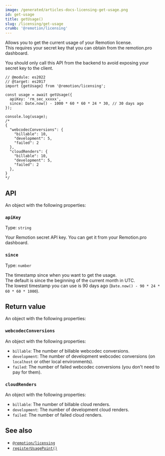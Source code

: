 ```yaml
---
image: /generated/articles-docs-licensing-get-usage.png
id: get-usage
title: getUsage()
slug: /licensing/get-usage
crumb: '@remotion/licensing'
---
```


Allows you to get the current usage of your Remotion license.  
This requires your secret key that you can obtain from the remotion.pro dashboard.

You should only call this API from the backend to avoid exposing your secret key to the client.

```tsx twoslash title="Get the current usage of your license"
// @module: es2022
// @target: es2017
import {getUsage} from '@remotion/licensing';

const usage = await getUsage({
  apiKey: 'rm_sec_xxxxx',
  since: Date.now() - 1000 * 60 * 60 * 24 * 30, // 30 days ago
});

console.log(usage);
/*
{
  "webcodecConversions": {
    "billable": 10,
    "development": 5,
    "failed": 2
  },
  "cloudRenders": {
    "billable": 10,
    "development": 5,
    "failed": 2
  },
}
*/
```

## API

An object with the following properties:

### `apiKey`

Type: `string`

Your Remotion secret API key. You can get it from your Remotion.pro dashboard.

### `since`

Type: `number`

The timestamp since when you want to get the usage.  
The default is since the beginning of the current month in UTC.  
The lowest timestamp you can use is 90 days ago (`Date.now() - 90 * 24 * 60 * 60 * 1000`).

## Return value

An object with the following properties:

### `webcodecConversions`

An object with the following properties:

- `billable`: The number of billable webcodec conversions.
- `development`: The number of development webcodec conversions (on `localhost` or other local environments).
- `failed`: The number of failed webcodec conversions (you don't need to pay for them).

### `cloudRenders`

An object with the following properties:

- `billable`: The number of billable cloud renders.
- `development`: The number of development cloud renders.
- `failed`: The number of failed cloud renders.

## See also

- [`@remotion/licensing`](/docs/licensing)
- [`registerUsagePoint()`](/docs/licensing/register-usage-point)
